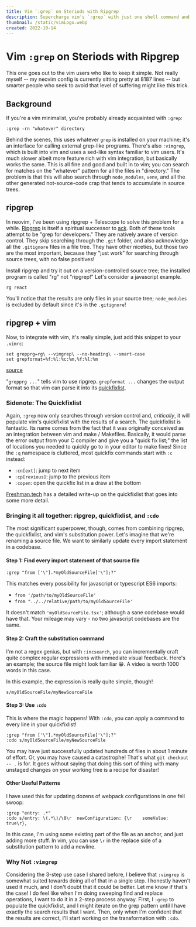 ```yaml
---
title: Vim `:grep` on Steriods with Ripgrep
description: Supercharge vim's `:grep` with just one shell command and two extra lines in your vimrc, and never accidentally grep for a node_modules file again!
thumbnail: /static/vimLogo.webp 
created: 2022-10-14
---
```


# Vim `:grep` on Steriods with Ripgrep

This one goes out to the vim users who like to keep it simple. Not really
myself -- my neovim config is currently sitting pretty at 8187 lines -- but
smarter people who seek to avoid that level of suffering might like this trick.

## Background

If you're a vim minimalist, you're probably already acquainted with `:grep`:

    :grep -rn "whatever" directory

Behind the scenes, this uses whatever `grep` is installed on your machine; it's
an interface for calling external grep-like programs. There's also `:vimgrep`,
which is built into vim and uses a sed-like syntax familiar to vim users. It's
much slower albeit more feature rich with vim integration, but basically works
the same. This is all fine and good and built in to vim; you can search for
matches on the "whatever" pattern for all the files in "directory." The problem
is that this will also search through `node_modules`, `venv`, and all the other
generated not-source-code crap that tends to accumulate in source trees.

## ripgrep

In neovim, I've been using ripgrep + Telescope to solve this problem for a
while. [Ripgrep](https://github.com/jdevries3133/vim_config/blob/main/vimrc) is
itself a spiritual successor to [ack](https://beyondgrep.com/why-ack/). Both of
these tools attempt to be "grep for developers." They are natively aware of
version control. They skip searching through the `.git` folder, and also
acknowledge all the `.gitignore` files in a file tree. They have other
niceties, but those two are the most important, because they "just work" for
searching through source trees, with no false positives!

Install ripgrep and try it out on a version-controlled source tree; the
installed program is called "rg" not "ripgrep!" Let's consider a javascript
example.

    rg react

You'll notice that the results are only files in your source tree;
`node_modules` is excluded by default since it's in the `.gitignore`!

## ripgrep + vim

Now, to integrate with vim, it's really simple, just add this snippet to your
`.vimrc`:

```vim
set grepprg=rg\ --vimgrep\ --no-heading\ --smart-case
set grepformat=%f:%l:%c:%m,%f:%l:%m
```

[source](https://github.com/BurntSushi/ripgrep/issues/425#issuecomment-381446152)

"`grepprg ...`" tells vim to use ripgrep. `grepformat ...` changes the output
format so that vim can parse it into its
[quickfixlist](https://vimhelp.org/quickfix.txt.html#quickfix.txt).

### Sidenote: The Quickfixlist

Again, `:grep` now only searches through version control and, *critically*, it
will populate vim's quickfixlist with the results of a search. The quickfixlist
is fantastic. Its name comes from the fact that it was originally conceived as
an integration between vim and make / Makefiles. Basically, it would parse the
error output from your C compiler and give you a "quick fix list;" the list of
locations you needed to quickly go to in your editor to make fixes! Since the
`:q` namespace is cluttered, most quickfix commands start with `:c` instead:

- `:cn[ext]`: jump to next item
- `:cp[revious]`: jump to the previous item
- `:copen`: open the quickfix list in a draw at the bottom

[Freshman.tech](https://freshman.tech/vim-quickfix-and-location-list/) has a
detailed write-up on the quickfixlist that goes into some more detail.

### Bringing it all together: ripgrep, quickfixlist, and `:cdo`

The most significant superpower, though, comes from combining ripgrep, the
quickfixlist, and vim's substitution power. Let's imagine that we're renaming a
source file. We want to similarly update every import statement in a codebase.

#### Step 1: Find every import statement of that source file

 ```vim
 :grep "from ['\"].*myOldSourceFile['\"];?"
 ```
This matches every possibility for javascript or typescript ES6 imports:

- `from '/path/to/myOldSourceFile'`
- `from "../../relative/path/to/myOldSourceFile'`

It doesn't match `'myOldSourceFile.tsx'`; although a sane codebase would have
that. Your mileage may vary - no two javascript codebases are the same.

#### Step 2: Craft the substitution command

I'm not a regex genius, but with `:incsearch`, you can incrementally craft
quite complex regular expressions with immediate visual feedback. Here's an
example; the source file might look familiar 😁. A video is worth 1000 words in
this case.

In this example, the expression is really quite simple, though!

```vim
s/myOldSourceFile/myNewSourceFile
```

#### Step 3: Use `:cdo`

This is where the magic happens! With `:cdo`, you can apply a command to every
line in your quickfixlist!

```vim
:grep "from ['\"].*myOldSourceFile['\"];?"
:cdo s/myOldSourceFile/myNewSourceFile
```

You may have just successfully updated hundreds of files in about 1 minute of
effort. Or, you may have caused a catastrophe! That's what `git checkout -- .`
is for. It goes without saying that doing this sort of thing with many unstaged
changes on your working tree is a recipe for disaster!

#### Other Useful Patterns

I have used this for updating dozens of webpack configurations in one fell
swoop:

```vim
:grep "entry: .*"
:cdo s/entry: \(.*\)/\0\r  newConfiguration: {\r    someValue: true\r},
```

In this case, I'm using some existing part of the file as an anchor, and just
adding more stuff. In vim, you can use `\r` in the replace side of a
substitution pattern to add a newline.

### Why Not `:vimgrep`

Considering the 3-step use case I shared before, I believe that `:vimgrep` is
somewhat suited towards doing all of that in a single step. I honestly haven't
used it much, and I don't doubt that it could be better. Let me know if that's
the case! I do feel like when I'm doing sweeping find and replace operations, I
want to do it in a 2-step process anyway. First, I `:grep` to populate the
quickfixlist, and I might iterate on the grep pattern until I have exactly the
search results that I want. Then, only when I'm confident that the results are
correct, I'll start working on the transformation with `:cdo`.
